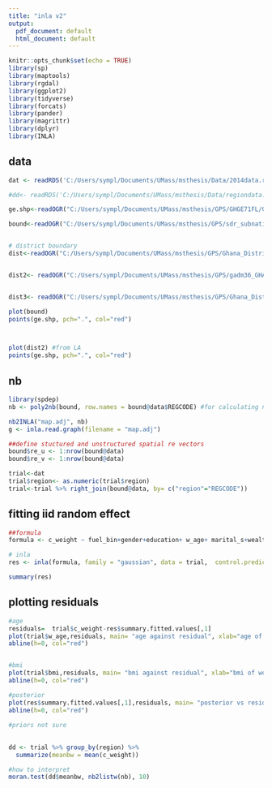 ```yaml
---
title: "inla v2"
output:
  pdf_document: default
  html_document: default
---
```


```r
knitr::opts_chunk$set(echo = TRUE)
library(sp)
library(maptools)
library(rgdal)
library(ggplot2)
library(tidyverse)
library(forcats)
library(pander)
library(magrittr)
library(dplyr)
library(INLA)
```

## data

```r
dat <- readRDS('C:/Users/sympl/Documents/UMass/msthesis/Data/2014data.rds')

#dd<- readRDS('C:/Users/sympl/Documents/UMass/msthesis/Data/regiondata.rds')

ge.shp<-readOGR("C:/Users/sympl/Documents/UMass/msthesis/GPS/GHGE71FL/GHGE71FL.shp")

bound<-readOGR("C:/Users/sympl/Documents/UMass/msthesis/GPS/sdr_subnational_boundaries_2021-03-05/shps/sdr_subnational_boundaries.shp")


# district boundary
dist<-readOGR("C:/Users/sympl/Documents/UMass/msthesis/GPS/Ghana_District_CORRECT/Ghana_districts_correct.shp")


dist2<- readOGR("C:/Users/sympl/Documents/UMass/msthesis/GPS/gadm36_GHA_shp/gadm36_GHA_2.shp")


dist3<- readOGR("C:/Users/sympl/Documents/UMass/msthesis/GPS/Ghana_Dist_DHS_Join/GPS_Points_Districts.shp")

plot(bound)
points(ge.shp, pch=".", col="red")



plot(dist2) #from LA
points(ge.shp, pch=".", col="red")


```

## nb
```r
library(spdep)
nb <- poly2nb(bound, row.names = bound@data$REGCODE) #for calculating neighbors

nb2INLA("map.adj", nb)
g <- inla.read.graph(filename = "map.adj")

##define stuctured and unstructured spatial re vectors
bound$re_u <- 1:nrow(bound@data)
bound$re_v <- 1:nrow(bound@data)

trial<-dat
trial$region<- as.numeric(trial$region)
trial<-trial %>% right_join(bound@data, by= c("region"="REGCODE"))
```

## fitting iid random effect
```r
##formula
formula <- c_weight ~ fuel_bin+gender+education+ w_age+ marital_s+wealth+bmi+residence + f(re_v, model = "iid") 

# inla
res <- inla(formula, family = "gaussian", data = trial,  control.predictor = list(compute = TRUE))

summary(res)
```

## plotting residuals
```r
#age
residuals=  trial$c_weight-res$summary.fitted.values[,1]
plot(trial$w_age,residuals, main= "age against residual", xlab="age of women")
abline(h=0, col="red")


#bmi
plot(trial$bmi,residuals, main= "bmi against residual", xlab="bmi of women")
abline(h=0, col="red")

#posterior
plot(res$summary.fitted.values[,1],residuals, main= "posterior vs residual", xlab="posterior means")
abline(h=0, col="red")

#priors not sure

```

##
```r
dd <- trial %>% group_by(region) %>% 
  summarize(meanbw = mean(c_weight))

#how to interpret
moran.test(dd$meanbw, nb2listw(nb), 10)
```


